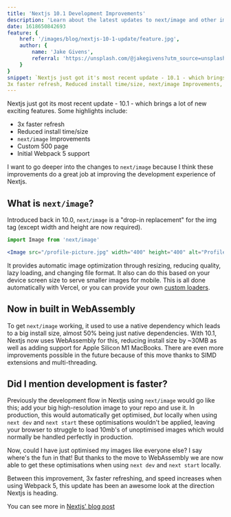 ```yaml
---
title: 'Nextjs 10.1 Development Improvements'
description: 'Learn about the latest updates to next/image and other improvements'
date: 1618650842693
feature: {
    href: '/images/blog/nextjs-10-1-update/feature.jpg',
    author: {
        name: 'Jake Givens',
        referral: 'https://unsplash.com/@jakegivens?utm_source=unsplash&utm_medium=referral&utm_content=creditCopyText'
    }
}
snippet: `Nextjs just got it's most recent update - 10.1 - which brings a lot of new exciting features. Some highlights include: 
3x faster refresh, Reduced install time/size, next/image Improvements, Custom 500 page, Initial Webpack 5 support.`
---
```


Nextjs just got its most recent update - 10.1 - which brings a lot of new exciting features. Some highlights include:

-   3x faster refresh
-   Reduced install time/size
-   `next/image` Improvements
-   Custom 500 page
-   Initial Webpack 5 support

I want to go deeper into the changes to `next/image` because I think these
improvements do a great job at improving the development experience of Nextjs.

## What is `next/image`?

Introduced back in 10.0, `next/image` is a "drop-in replacement" for the img tag (except width and height are now required).

```jsx
import Image from 'next/image'

<Image src="/profile-picture.jpg" width="400" height="400" alt="Profile Picture">
```

It provides automatic image optimization through resizing, reducing quality, lazy loading, and changing file format. It also can do this based on your device
screen size to serve smaller images for mobile. This is all done automatically with Vercel, or you can provide your own [custom loaders](https://nextjs.org/docs/api-reference/next/image#loader).

## Now in built in WebAssembly

To get `next/image` working, it used to use a native dependency which leads to a big
install size, almost 50% being just native dependencies. With 10.1, Nextjs now uses WebAssembly
for this, reducing install size by ~30MB as well as adding support for Apple Silicon M1 MacBooks.
There are even more improvements possible in the future because of this move thanks to SIMD extensions and multi-threading.

## Did I mention development is faster?

Previously the development flow in Nextjs using `next/image` would go like this; add your big high-resolution
image to your repo and use it. In production, this would automatically get optimised, _but_ locally when using
`next dev` and `next start` these optimisations wouldn't be applied, leaving your browser
to struggle to load 10mb's of unoptimised images which would normally be handled perfectly in production.

Now, could I have just optimised my images like everyone else? I say where's the fun in that!
But thanks to the move to WebAssembly we are now able to get these optimisations when using `next dev`
and `next start` locally.

Between this improvement, 3x faster refreshing, and speed increases when using Webpack 5,
this update has been an awesome look at the direction Nextjs is heading.

You can see more in [Nextjs' blog post](https://nextjs.org/blog/next-10-1)
